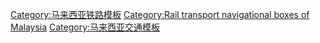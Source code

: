 {{Navbox
| name = 马来西亚铁路运输
| title = {{flagicon|Malaysia}} [[马来西亚铁路运输]]
| state    = {{{state|autocollapse}}}
| image =
| listclass = hlist

| group1 = 概览
| list1 = {{Navbox|child

| group1 = {{tsl|en|Automated fare collection|自动售检票系统|票务}}
| list1  =
* [[代幣]] 
* [[一觸即通卡]]卡
* 通勤连卡（Komuter Link）
* 马来亚铁道智能卡（KTMi-Card）
* [[借记卡|MyDebit扣账卡]]

| group2 = {{tsl|en|Statutory authority|法定机构}}
| list2  =
* [[陆路公共交通机构]]
}}

| group2 = 主要运营公司
| list2  =
* [[File:KTMB Official Logo.jpg|50px]] [[马来亚铁道]]
* [[File:Rapid KL Logo.svg|50px]] [[吉隆坡快捷通]]
* [[File:ERL logo.png|30px]] [[吉隆坡机场快铁]]
* [[File:sabahstaterailwaylogo.jpg|30px]] [[沙巴州铁路]]

| group3 = [[城际铁路]]
| list3  =  {{navbox|child|

| group1 = [[正线]]
| list1  =  {{navbox|subgroup|

| group1 = 现在
| list1  = 
* [[西海岸铁路线]]
* [[东海岸铁路线]]
* [[西沙巴铁路|西沙巴铁路线]]

| group2 = 未来
| list2  = 
* [[东海岸衔接铁道]]

| group3= 规划
| list3 = 
* {{tsl|en|North Eastern Sabah Railway Line|东北沙巴铁路线}}
* {{tsl|en|Sarawak Railway Line|砂拉越铁路线}}

| group4 = 搁置
| list4  = 
* [[吉隆坡－新加坡高速铁路]]
}}

| group2 = 服务
| list2  = 
* [[File:electrictrainservicelogo.png|40px]][[马来亚铁道电动列车服务]]
* [[File:ktmintercitylogo.png|50px]][[马来亚铁道城际铁路]]
* [[File:sabahstaterailwaylogo.jpg|20px]][[沙巴州铁路]]
* [[国际快车]]
* {{tsl|en|Eastern and Oriental Express|亚洲东方快车}}

}}

| group4 = [[通勤铁路]]
| list4  = {{Navbox|subgroup

| group1 = 城郊
| list1  =  {{navbox|child|

| group1 = 现在
| list1  =
* {{rint|my|1}} {{lnl|KTM Komuter|1}}
* {{rint|my|2}} {{lnl|KTM Komuter|2}}
* {{rint|my|n1}} {{lnl|KTM Komuter|n1}}
* {{rint|my|n2}} {{lnl|KTM Komuter|n2}}
}}

| group2 = 机场铁路
| list2  =  {{navbox|child|

| group1 = 现在
| list1  =
* {{rint|my|6}} {{lnl|ERL|6}}
* {{rint|my|7}} {{lnl|ERL|7}}
* {{rint|my|10}} {{lnl|KTM Komuter|10}}
}}}}

| group5 = 城市轨道
| list5  =  {{navbox|subgroup

| group1 = [[中型鐵路系統|轻快铁]]
| list1  = {{Navbox|child

| group1 = 现在
| list1  =
* {{rint|my|3}} {{lnl|Rapid KL|3}}
* {{rint|my|4}} {{lnl|Rapid KL|4}}
* {{rint|my|5}} {{lnl|Rapid KL|5}}

| group2 = 未来
| list2  =
* {{rint|my|11}} {{lnl|Rapid KL|11}}
* {{tsl|en|Bayan Lepas LRT line|峇六拜轻快铁}}

| group3 = 规划
| list3  =
* {{tsl|en|Kota Kinabalu Line|亚庇轻快铁}}
* {{tsl|en|Kuching LRT|古晋轻快铁}}
}}

| group2 = {{tsl|en|Mass Rapid Transit (Malaysia)||捷运}}
| list2  = {{Navbox|child

| group1 = 现在
| list1  =
* {{rint|my|9}} {{lnl|Rapid KL|9}}

| group2 = 未来
| list2  =
* {{rint|my|12}} {{lnl|Rapid KL|12}}

| group3 = 规划
| list3  =
* {{rint|my|13}} {{lnl|Rapid KL|13}}
}}

| group3 = [[單軌鐵路|单轨]]
| list3  = {{Navbox|child

| group1 = 现在
| list1  =
* {{rint|my|8}} {{lnl|Rapid KL|8}}
* {{rint|tram|1|link=马六甲单轨}} {{tsl|en|Melaka Monorail|马六甲单轨}}

| group2 = 规划
| list2  =
* {{rint|my|14}} {{lnl|KLRT|14}}
* {{tsl|en|Kota Kinabalu Monorail|亚庇单轨}}

}}}}

| group6 = 跨境铁路
| list6  =  {{navbox|child|

| group1 = 现在
| list1  =
* [[马来亚铁道城际铁路]]（地不佬接驳列车）

| group2 = 未来
| list2  =
* ''{{rint|my|rts}}'' ''[[新山－新加坡捷运系统]]''

}}

| group7= 其他铁路
| list7  = {{Navbox|subgroup

| group1 = [[旅客捷運系統]]（APM） 
| list1  =
* {{rint|tram|1|link=吉隆坡国际机场接驳电车}} [[Aerotrain|吉隆坡国际机场接驳电车]]

| group2 = {{tsl|en|Funicular||轨道缆车}} 
| list2  =
* {{rint|incline|link=升旗山缆车}} {{tsl|en|Penang Hill Railway|升旗山缆车}}

| group3 = {{tsl|en|Gondola lift||贡多拉}}
| list3  =
* {{rint|cable|link=浮罗交怡缆车}} {{tsl|en|Langkawi Cable Car|浮罗交怡缆车}}
* {{rint|cable|link=云顶缆车}} {{tsl|en|Genting Skyway|云顶缆车}}
* {{rint|cable|link=云天缆车}} {{tsl|en|Awana Skyway|云天缆车}}
}}

| group8 = [[鐵道機車車輛]]<br/>与制造商
| list8  = {{Navbox|child

| group1 = 城际铁路
| list1  = 
* [[马来亚铁道23型电力动车组]]
* [[马来亚铁道24型电力动车组]]
* {{tsl|en|EMD GT18LC-2||马来亚铁道25型电力动车组}}  
* {{tsl|en|YDM-4||YDM4}}
* [[马来亚铁道91型电力动车组]]
* [[马来亚铁道93型电力动车组]]
* [[马来亚铁道61型内燃动车组]]
* [[川崎内燃动车组]]

| group2 = 通勤铁路
| list2  =
* [[马来亚铁道81型电力动车组]]
* [[马来亚铁道83型电力动车组]]
* [[马来亚铁道92型电力动车组]]

| group3 = 机场铁路
| list3  =
* [[中车长春轨道客车|中车长春机场快铁''"赤道电力动车组"'']]
* [[ET425M型电力动车组|西门子DesiroET425M型电力动车组]]
* [[马来亚铁道83型电力动车组|現代Rotem马来亚铁道83型电力动车组]]

| group4 = 轻快铁
| list4  = 
* [[中车株洲电力机车|中车株洲铰接式轻快铁''"艾美"'']]
* [[庞巴迪Innovia Metro|庞巴迪Innovia ART 200/300]]

| group5 = 捷运
| list5  =
* [[西门子Inspiro|西门子Inspiro ''"指引灯"'']]
* [[現代Rotem|現代Rotem电力动车组]]

| group6 = 单轨
| list6  =
* [[MTrains|史格米/MTrains单轨]]
* {{tsl|en|Scomi SUTRA|史格米苏特拉}}

| group7 = 其他
| list7  =
* [[庞巴迪 Innovia APM 100 电动列车|庞巴迪Innovia APM 100]]
* {{tsl|en|Doppelmayr Garaventa Group||多贝玛亚－格拉文达100-FUL Lugano–Stazione}}
* {{tsl|en|Doppelmayr Garaventa Group||多贝玛亚－格拉文达6-MGD}}
* [[萊特納集團|萊特納Ropeways 8-MGD]]
}}

| group9 = [[車輛基地|车辆段]]
| list9  = {{Navbox|child

| group1 = 现在
| list1  =
* [[安邦车辆段|安邦（轻快铁）]]
* [[华都牙也车辆段|华都牙也（城际）]]
* [[武吉丁雅车辆段|武吉丁雅（通勤铁路）]]
* [[十五碑车辆段|十五碑（单轨）]]
* [[加影车辆段|加影（捷运）]]
* [[甘榜瓜拉双溪峇鲁车辆段|甘榜瓜拉双溪峇鲁（轻快铁）]]
* [[吉隆坡国际机场马来西亚机场控股|吉隆坡国际机场马来西亚机场控股（机场接驳电车）]]
* [[万挠车辆段|万挠（通勤铁路）]]
* [[沙叻丁宜车辆段|沙叻丁宜（机场快铁）]]
* {{tsl|en|Sentul Depot|冼都车辆段|冼都（通勤铁路）}}
* [[芙蓉车辆段|芙蓉（通勤铁路）]]
* [[格拉那再也綫|梳邦（轻快铁）]]
* [[双溪毛糯车辆段|双溪毛糯（捷运）]]
* [[丹绒亚路车辆段|丹绒亚路（城际）]]

| group2 = 未来
| list2  =
* [[佐汉瑟迪亚车辆段|佐汉瑟迪亚（轻快铁）]]
* {{tsl|en|Serdang Depot|沙登车辆段|沙登（捷运）}}
}}

| group10 = 相关条目
| list10  =
* [[2021年格拉那再也綫輕快鐵相撞事故]]

}}<noinclude>
{{collapsible option}}
[[Category:马来西亚铁路模板]]
[[Category:Rail transport navigational boxes of Malaysia]]
[[Category:马来西亚交通模板]]
</noinclude>